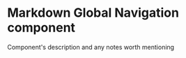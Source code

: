

<Meta
  title="Newskit/Global Navigation"
  component={GlobalNav}
/>

# Markdown Global Navigation component

Component's description and any notes worth mentioning

<Canvas>
  <Story name="GlobalNav">
      <GlobalNav/>
  </Story>
</Canvas>


